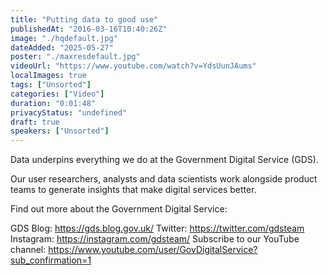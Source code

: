 ```yaml
---
title: "Putting data to good use"
publishedAt: "2016-03-16T10:40:26Z"
image: "./hqdefault.jpg"
dateAdded: "2025-05-27"
poster: "./maxresdefault.jpg"
videoUrl: "https://www.youtube.com/watch?v=YdsUunJAums"
localImages: true
tags: ["Unsorted"]
categories: ["Video"]
duration: "0:01:48"
privacyStatus: "undefined"
draft: true
speakers: ["Unsorted"]
---
```

Data underpins everything we do at the Government Digital Service (GDS).

Our user researchers, analysts and data scientists work alongside product teams to generate insights that make digital services better.

Find out more about the Government Digital Service:

GDS Blog: https://gds.blog.gov.uk/
Twitter: https://twitter.com/gdsteam 
Instagram: https://instagram.com/gdsteam/ 
Subscribe to our YouTube channel: 
https://www.youtube.com/user/GovDigitalService?sub_confirmation=1
